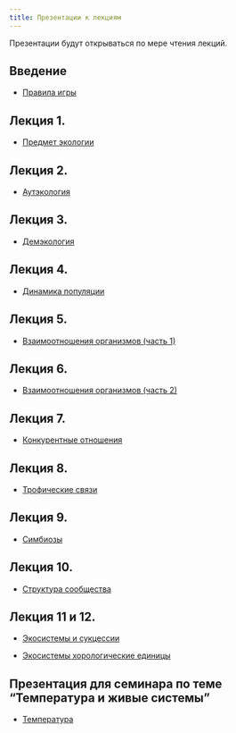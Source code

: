 ```yaml
---
title: Презентации к лекциям
---
```


Презентации будут открываться по мере чтения лекций.

## Введение

- [Правила игры](Presentations/Lecture Introduction.pdf)

## Лекция 1.

- [Предмет экологии](Presentations//Lecture 1 2019 Предмет экологии .pdf)

## Лекция 2.

- [Аутэкология](Presentations//Lecture 2 Аутэкология .pdf)


## Лекция 3.

- [Демэкология](Presentations//Lecture 3 Демэкология.pdf)


## Лекция 4.

- [Динамика популяции](Presentations//Lecture 4 Динамика популяции.pdf)


## Лекция 5.

- [Взаимоотношения организмов (часть 1)](Presentations//Lecture 5 Взаимоотношения часть 1.pdf)


## Лекция 6.

- [Взаимоотношения организмов (часть 2)](Presentations//Lecture 6 Взаимоотношения часть 2.pdf)

## Лекция 7.

- [Конкурентные отношения](Presentations//Lecture 7 Конкуренция.pdf)


## Лекция 8.

- [Трофические связи](Presentations//Lecture 8 Трофические отношения.pdf)



## Лекция 9.

- [Симбиозы](Presentations//Lecture 9 Симбиозы.pdf)



## Лекция 10.

- [Структура сообщества](Presentations//Lecture 10 Структура сообщества.pdf)


## Лекция 11 и 12.

- [Экосистемы и сукцессии](Presentations//Lecture 11 Экосистема19.pdf)


- [Экосистемы хорологические единицы](Presentations//Lecture 13 Экосистемы хорологические единицы.pdf)


## Презентация для семинара по теме "Температура и живые системы"

- [Температура](Presentations//Temperature living systems.pdf)




